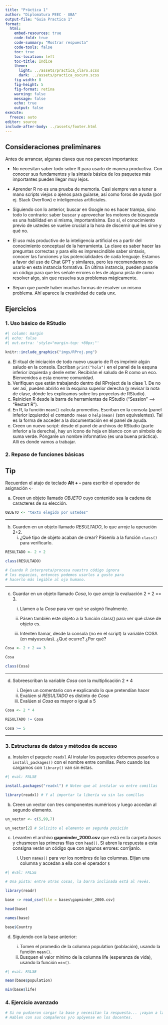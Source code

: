 ```yaml
---
title: "Práctica 1"
author: "Diplomatura PEEC - UBA"
output-file: "Guia Practica 1" 
format:
  html:
    embed-resources: true
    code-fold: true
    code-summary: "Mostrar respuesta"
    code-tools: false
    toc: true
    toc-location: left
    toc-title: Índice
    theme:
      light: ../assets/practica_claro.scss
      dark: ../assets/practica_oscuro.scss
    fig-width: 8
    fig-height: 5
    fig-format: retina
    warning: false
    message: false
    echo: true
    output: false
execute:
  freeze: auto
editor: source
include-after-body: ../assets/footer.html
---
```


## Consideraciones preliminares

Antes de arrancar, algunas claves que nos parecen importantes:

-   No necesitan saber todo sobre R para usarlo de manera productiva. Con conocer sus fundamentos y la sintaxis básica de los paquetes más importantes pueden llegar muy lejos.

-   Aprender R no es una prueba de memoria. Casi siempre van a tener a mano scripts viejos o ajenos para guiarse, así como foros de ayuda (por ej. Stack Overflow) e inteligencias artificiales.

-   Siguiendo con lo anterior, buscar en Google no es hacer trampa, sino todo lo contrario: saber buscar y aprovechar los motores de búsqueda es una habilidad en si misma, importantísima. Eso sí, el conocimiento previo de ustedes se vuelve crucial a la hora de discernir qué les sirve y qué no.

-   El uso más productivo de la inteligencia artificial es a partir del conocimiento conceptual de la herramienta. La clave es saber hacer las preguntas correctas y para ello es imprescindible saber sintaxis, conocer las funciones y las potencialidades de cada lenguaje. Estamos a favor del uso de Chat GPT y similares, pero les recomendamos no usarlo en esta instancia formativa. En última instancia, pueden pasarle un código para que les señale errores o les de alguna pista de como resolver algo, sin que resuelva sus problemas mágicamente.

-   Sepan que puede haber muchas formas de resolver un mismo problema. Ahí aparece la creatividad de cada unx.

## Ejercicios

### 1. Uso básico de RStudio

```r
#| column: margin
#| echo: false
#| out.extra: 'style="margin-top: +80px;"'

knitr::include_graphics("imgs/RProj.png")
```

a)  El ritual de iniciación de todo nuevo usuario de R es imprimir algún saludo en la consola. Escriban `print("hola")` en el panel de la esquna inferior izquierda y denle enter. Recibirán el saludo de R como un eco. Bienvenidos a esta enorme comunidad.
b)  Verifiquen que están trabajando dentro del RProject de la clase 1. De no ser así, pueden abrirlo en la esquina superior derecha (y revisar la nota de clase, dónde les explicamos sobre los proyectos de RStudio).
c)  Reinicien R desde la barra de herramientas de RStudio ("Session" –\> "Restart R").
d)  En R, la función `mean()` calcula promedios. Escriban en la consola (panel inferior izquierdo) el comando `?mean` o `help(mean)` (son equivalentes). Tal es la forma de acceder a la documentación en el panel de ayuda.
e)  Creen un nuevo script: desde el panel de archivos de RStudio (parte inferior a la derecha), hay un ícono de hoja en blanco con un símbolo de suma verde. Pónganle un nombre informativo (es una buena práctica). Allí es donde vamos a trabajar.

### 2. Repaso de funciones básicas

::: {.callout-tip appearance="simple"}
## Tip

Recuerden el atajo de teclado **Alt + -** para escribir el operador de asignación `<-`
:::

a)  Creen un objeto llamado *OBJETO* cuyo contenido sea la cadena de caracteres de su elección.

```r
OBJETO <- "texto elegido por ustedes"
```

------------------------------------------------------------------------

b)  Guarden en un objeto llamado *RESULTADO*, lo que arroje la operación 2+2.
    i)  ¿Qué tipo de objeto acaban de crear? Pásenlo a la función `class()` para verificarlo.

```r
RESULTADO <- 2 + 2

class(RESULTADO)

# Cuando R interpreta/procesa nuestro código ignora
# los espacios, entonces podemos usarlos a gusto para
# hacerlo más legible al ojo humano.
```

------------------------------------------------------------------------

c)  Guardar en un objeto llamado *Cosa*, lo que arroje la evaluación 2 + 2 == 3.
    i)  Llamen a la *Cosa* para ver qué se asignó finalmente.

    ii) Pásen también este objeto a la función class() para ver qué clase de objeto es.

    iii) Intenten llamar, desde la consola (no en el script) la variable COSA (en máyusculas). ¿Qué ocurre? ¿Por qué?

```r
Cosa <- 2 + 2 == 3

Cosa

class(Cosa)

```

------------------------------------------------------------------------

d)  Sobreescriban la variable *Cosa* con la multiplicación 2 \* 4

    i)  Dejen un comentario con `#` explicando lo que pretendían hacer
    ii) Evalúen si *RESULTADO* es distinto de *Cosa*
    iii) Evalúen si *Cosa* es mayor o igual a 5

```r
Cosa <- 2 * 4

RESULTADO != Cosa

Cosa >= 5
```

------------------------------------------------------------------------

### 3. Estructuras de datos y métodos de acceso

a)  Instalen el paquete `readxl` [Al instalar los paquetes debemos pasarlos a `install_packages()` con el nombre entre comillas. Pero cuando los cargamos con `library()` van sin éstas.]{.aside}

```r
#| eval: FALSE

install.packages("readxl") # Noten que al instalar va entre comillas

library(readxl) # Y al importar la libería va sin las comillas
```

b)  Creen un vector con tres componentes numéricos y luego accedan al segundo elemento.

```r
un_vector <- c(5,99,7)

un_vector[2] # Solicito el elemento en segunda posición
```

c)  Levanten el archivo **gapminder_2000.csv** que está en la carpeta *bases* y chusmeen las primeras filas con `head()`. Si abren la respuesta a esta consigna verán un código que con algunos errores: corríjanlo.

    i) Usen `names()` para ver los nombres de las columnas. Elijan una columna y accedan a ella con el operador `$`

```r
#| eval: FALSE

# Una pista: entre otras cosas, la barra inclinada está al revés.

library(readr)

base -> read_csv(file = bases\gapminder_2000.csv]

head(base)

names(base)

base$Country
```

d) Siguiendo con la base anterior:
    
    i) Tomen el promedio de la columna population (población), usando la función `mean()`.
    ii) Busquen el valor mínimo de la columna life (esperanza de vida), usando la función `min()`.
    
```r
#| eval: FALSE

mean(base$population)

min(base$life)
```


### 4. Ejercicio avanzado



```r
# Si no pudieron cargar la base y necesitan la respuesta... ¡vayan a la nota de clase! 
# Hablen con sus compañeros y/o apóyense en los docentes.
```

